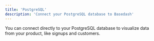 ```yaml
---
title: 'PostgreSQL'
description: 'Connect your PostgreSQL database to Basedash'
---
```


You can connect directly to your PostgreSQL database to visualize data from your product, like signups and customers.

